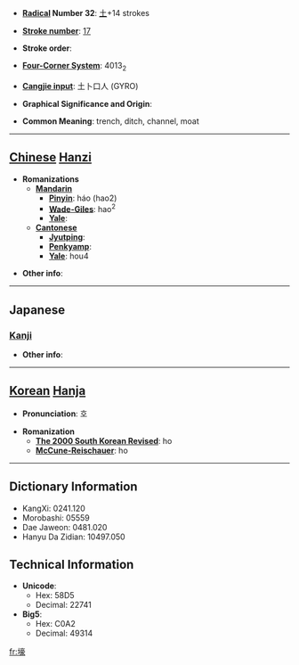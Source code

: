 * '''[[Wiktionary:Chinese radical index| Radical]] Number 32''': [[Wiktionary:Chinese radical index 土|土]]+14 strokes

* '''[[Wiktionary:Chinese total strokes index|Stroke number]]''': [[Wiktionary:Chinese total strokes index 17|17]]

* '''Stroke order''': 

* '''[[Wiktionary:Chinese four corner index|Four-Corner System]]''': 4013<sub>2</sub>

* '''[[Wiktionary:Chinese Cangjie index|Cangjie input]]''': 土卜口人 (GYRO)

* '''Graphical Significance and Origin''': 

* '''Common Meaning''': trench, ditch, channel, moat

----

== [[Chinese]] [[Hanzi]] ==

* '''Romanizations'''
** '''[[Mandarin]]'''
*** '''[[Pinyin]]''': háo (hao2)
*** '''[[Wade-Giles]]''': hao<sup>2</sup>
*** '''[[Yale]]''': 
** '''[[Cantonese]]'''
*** '''[[Jyutping]]''':
*** '''[[Penkyamp]]''': 
*** '''[[Yale]]''': hou4

* '''Other info''': 

----

==Japanese==
===[[Kanji]]===
{{kanji|on readings=[[ごう]] (gō)|kun readings=[[ほり]] (hori)}}

* '''Other info''':  

----

== [[Korean]] [[Hanja]] ==

* '''Pronunciation''': 호

* '''Romanization'''
** '''[[The 2000 South Korean Revised Romanization|The 2000 South Korean Revised]]''': ho
** '''[[McCune-Reischauer]]''': ho

----

== Dictionary Information ==

* KangXi: 0241.120
* Morobashi: 05559
* Dae Jaweon: 0481.020
* Hanyu Da Zidian: 10497.050

== Technical Information ==

* '''Unicode''':
** Hex: 58D5
** Decimal: 22741
* '''Big5''':
** Hex: C0A2
** Decimal: 49314

[[fr:壕]]